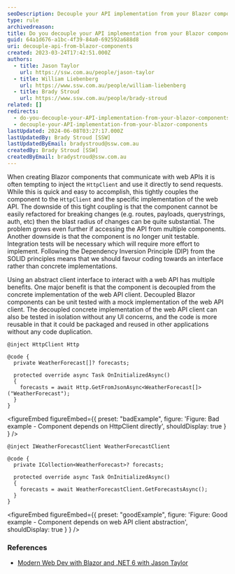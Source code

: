 ```yaml
---
seoDescription: Decouple your API implementation from your Blazor components to achieve better maintainability and testability.
type: rule
archivedreason:
title: Do you decouple your API implementation from your Blazor components?
guid: 64a1d676-a1bc-4f39-84a0-692592a688d8
uri: decouple-api-from-blazor-components
created: 2023-03-24T17:42:51.000Z
authors:
  - title: Jason Taylor
    url: https://ssw.com.au/people/jason-taylor
  - title: William Liebenberg
    url: https://www.ssw.com.au/people/william-liebenberg
  - title: Brady Stroud
    url: https://www.ssw.com.au/people/brady-stroud
related: []
redirects:
  - do-you-decouple-your-API-implementation-from-your-blazor-components
  - decouple-your-API-implementation-from-your-blazor-components
lastUpdated: 2024-06-08T03:27:17.000Z
lastUpdatedBy: Brady Stroud [SSW]
lastUpdatedByEmail: bradystroud@ssw.com.au
createdBy: Brady Stroud [SSW]
createdByEmail: bradystroud@ssw.com.au
---
```


When creating Blazor components that communicate with web APIs it is often tempting to inject the `HttpClient` and use it directly to send requests. While this is quick and easy to accomplish, this tightly couples the component to the `HttpClient` and the specific implementation of the web API. The downside of this tight coupling is that the component cannot be easily refactored for breaking changes (e.g. routes, payloads, querystrings, auth, etc) then the blast radius of changes can be quite substantial. The problem grows even further if accessing the API from multiple components. Another downside is that the component is no longer unit testable. Integration tests will be necessary which will require more effort to implement.
Following the Dependency Inversion Principle (DIP) from the SOLID principles means that we should favour coding towards an interface rather than concrete implementations.

Using an abstract client interface to interact with a web API has multiple benefits. One major benefit is that the component is decoupled from the concrete implementation of the web API client. Decoupled Blazor components can be unit tested with a mock implementation of the web API client. The decoupled concrete implementation of the web API client can also be tested in isolation without any UI concerns, and the code is more reusable in that it could be packaged and reused in other applications without any code duplication.

```razor
@inject HttpClient Http

@code {
  private WeatherForecast[]? forecasts;

  protected override async Task OnInitializedAsync()
  {
    forecasts = await Http.GetFromJsonAsync<WeatherForecast[]>("WeatherForecast");
  }
}
```

<figureEmbed figureEmbed={{
  preset: "badExample",
  figure: 'Figure: Bad example - Component depends on HttpClient directly',
  shouldDisplay: true
} } />


```razor
@inject IWeatherForecastClient WeatherForecastClient

@code {
  private ICollection<WeatherForecast>? forecasts;

  protected override async Task OnInitializedAsync()
  {
    forecasts = await WeatherForecastClient.GetForecastsAsync();
  }
}
```

<figureEmbed figureEmbed={{
  preset: "goodExample",
  figure: 'Figure: Good example - Component depends on web API client abstraction',
  shouldDisplay: true
} } />


### References

- [Modern Web Dev with Blazor and .NET 6 with Jason Taylor](https://www.youtube.com/watch?v=lRYrhj9lwQk)
